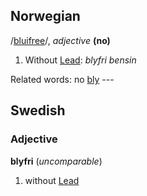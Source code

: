 ==Norwegian==

/[[Pronunciation guide|bluifree]]/, ''adjective'' '''(no)'''

# Without [[Lead]]: ''blyfri'' ''bensin''


Related words: no [[bly]]
---
==Swedish==
===Adjective===
'''blyfri''' (''uncomparable'')

#without [[Lead]]